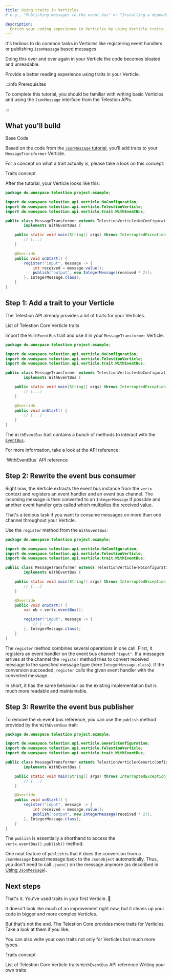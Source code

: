 ```yaml
---
title: Using traits in Verticles
# e.g., "Publishing messages to the event bus" or "Installing a dependency using npm"

description:
  Enrich your coding experience in Verticles by using Verticle traits.
---
```


<!--
Tutorial
========

=== When to use this template:
Use this template when you want to give a quick, step-by-step tutorial for solving a specific
technical problem. Tutorials allow the reader to learn how to implement something within
their projects quickly.

=== When not to use this template:
When your article focuses more on a concept/technology and is not rooted in a specific technical
problem ("how to do XY?"), consider using a guide instead.

=== Guide or Tutorial
A tutorial provides a quick, technical "step-by-step" tutorial for a
given problem. Thus, a guide describes less the handling of a specific problem
and more the general interaction of the reader with a given concept.

Example with npm articles:
- "npm": (Concept, explaining what npm is)
- "Installing a dependency with npm" (Tutorial, providing a quick tutorial to
	solve a technical problem)
- "Managing dependencies with npm" (Guide, including both technical knowledge, but
	also best practices and more)

=== Writing tips:
- Write in the present tense
- Use neutral pronouns (they/them instead of he/she and him/her)
- Be respectful to everyone
- Be aware of the potential for cultural misunderstandings
- Provide explanations for what you do, but focus on the step-by-step guide
	without deeply explaining every technical decision and why it's best prcatice
	to do so (you can describe best practices in a guide, a tutorial must focus on
	keeping the "step by step" flow going)
-->

<!-- Relevant imports: -->


<!-- Short description of what the article covers: -->

It's tedious to do common tasks in Verticles like registering event handlers or
publishing `JsonMessage` based messages.

Doing this over and over again in your Verticle the code becomes bloated and
unreadable.

Provide a better reading experience using traits in your Verticle.

:::info Prerequisites

To complete this tutorial, you should be familiar with writing basic Verticles
and using the `JsonMessage` interface from the Telestion APIs.

:::

## What you'll build

<Reference to="/application/tutorials/using-jsonmessage/">Base Code</Reference>

Based on the code from the
[`JsonMessage` tutorial](/application/tutorials/using-jsonmessage/), you'll add
traits to your `MessageTransformer` Verticle.

For a concept on what a trait actually is, please take a look on this concept:

<Reference to="/application/concepts/traits/">Traits concept</Reference>

After the tutorial, your Verticle looks like this:

````java title='MessageTransformer.java' {5,7-8,16,18,19}
package de.wuespace.telestion.project.example;

import de.wuespace.telestion.api.verticle.NoConfiguration;
import de.wuespace.telestion.api.verticle.TelestionVerticle;
import de.wuespace.telestion.api.verticle.trait.WithEventBus;

public class MessageTransformer extends TelestionVerticle<NoConfiguration>
		implements WithEventBus {

	public static void main(String[] args) throws InterruptedException {
		// [...]
	}

	@Override
	public void onStart() {
		register("input", message -> {
			int received = message.value();
			publish("output", new IntegerMessage(received * 2));
		}, IntegerMessage.class);
	}
}
````

## Step 1: Add a trait to your Verticle

The Telestion API already provides a lot of traits for your Verticles.

<Reference to="https://javadoc.io/doc/de.wuespace.telestion/telestion-api/latest/de/wuespace/telestion/api/verticle/trait/package-summary.html">
	List of Telestion Core Verticle traits
</Reference>

Import the `WithEventBus` trait and use it in your `MessageTransformer`
Verticle:

````java title='MessageTransformer.java' {5,7-8}
package de.wuespace.telestion.project.example;

import de.wuespace.telestion.api.verticle.NoConfiguration;
import de.wuespace.telestion.api.verticle.TelestionVerticle;
import de.wuespace.telestion.api.verticle.trait.WithEventBus;

public class MessageTransformer extends TelestionVerticle<NoConfiguration>
		implements WithEventBus {

	public static void main(String[] args) throws InterruptedException {
		// [...]
	}

	@Override
	public void onStart() {
		// [...]
	}
}
````

The `WithEventBus` trait contains a bunch of methods to interact with the
[`EventBus`](/common-concepts/event-bus/).

For more information, take a look at the API reference:

<Reference to="https://javadoc.io/doc/de.wuespace.telestion/telestion-api/latest/de/wuespace/telestion/api/verticle/trait/WithEventBus.html">
	`WithEventBus` API reference
</Reference>

## Step 2: Rewrite the event bus consumer

Right now, the Verticle extracts the event bus instance from the `vertx` context
and registers an event handler and an event bus channel. The incoming message is
then converted to an `IntegerMessage` if possible and another event handler gets
called which multiplies the received value.

That's a tedious task if you want to consume messages on more than one channel
throughout your Verticle.

Use the `register` method from the `WithEventBus`:

````java title='MessageTransformer.java' {18-20}
package de.wuespace.telestion.project.example;

import de.wuespace.telestion.api.verticle.NoConfiguration;
import de.wuespace.telestion.api.verticle.TelestionVerticle;
import de.wuespace.telestion.api.verticle.trait.WithEventBus;

public class MessageTransformer extends TelestionVerticle<NoConfiguration>
		implements WithEventBus {

	public static void main(String[] args) throws InterruptedException {
		// [...]
	}

	@Override
	public void onStart() {
		var eb = vertx.eventBus();

		register("input", message -> {
			// [...]
		}, IntegerMessage.class);
	}
}
````

The `register` method combines several operations in one call. First, it
registers an event handler on the event bus channel `"input"`. If a messages
arrives at the channel the `register` method tries to convert received message
to the specified message type (here `IntegerMessage.class`). If the conversion
succeeded, `register` calls the given event handler with the converted message.

In short, it has the same behaviour as the existing implementation but is much
more readable and maintainable.

## Step 3: Rewrite the event bus publisher

To remove the `eb` event bus reference, you can use the `publish` method
provided by the `WithEventBus` trait:

````java title='MessageTransformer.java' {17-18}
package de.wuespace.telestion.project.example;

import de.wuespace.telestion.api.verticle.GenericConfiguration;
import de.wuespace.telestion.api.verticle.TelestionVerticle;
import de.wuespace.telestion.api.verticle.trait.WithEventBus;

public class MessageTransformer extends TelestionVerticle<GenericConfiguration>
		implements WithEventBus {

	public static void main(String[] args) throws InterruptedException {
		// [...]
	}

	@Override
	public void onStart() {
		register("input", message -> {
			int received = message.value();
			publish("output", new IntegerMessage(received * 2));
		}, IntegerMessage.class);
	}
}
````

The `publish` is essentially a shorthand to access the
`vertx.eventBus().publish()` method.

One neat feature of `publish` is that it does the conversion from a
`JsonMessage` based message back to the `JsonObject` automatically. Thus, you
don't need to call `.json()` on the message anymore (as described in
[Using `JsonMessage`](/application/tutorials/using-jsonmessage/#step-3-publishing-messages)).

## Next steps

<!-- Short concluding sentence: -->

That's it. You've used traits in your first Verticle. 🍹

It doesn't look like much of an improvement right now, but it cleans up your
code in bigger and more complex Verticles.

But that's not the end. The Telestion Core provides more traits for Verticles.
Take a look at them if you like.

You can also write your own traits not only for Verticles but much more types.

<!-- Links to next steps/related articles -->

<Reference to="/application/concepts/traits/">Traits concept</Reference>

<Reference to="https://javadoc.io/doc/de.wuespace.telestion/telestion-api/latest/de/wuespace/telestion/api/verticle/trait/package-summary.html">
	List of Telestion Core Verticle traits
</Reference>

<Reference to="https://javadoc.io/doc/de.wuespace.telestion/telestion-api/latest/de/wuespace/telestion/api/verticle/trait/WithEventBus.html">
	<code>WithEventBus</code> API reference
</Reference>

<Reference to="/application/guides/writing-your-own-traits/">
	Writing your own traits
</Reference>

<!--
Snippets
--------

<Reference to="../other-article">
		Relative Link to other article
</Reference>

<Reference to="https://www.example.com">
		Example Website
</Reference>
-->
